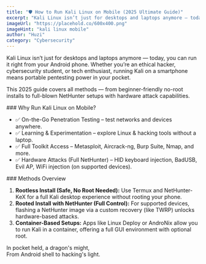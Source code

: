 ```yaml
---
title: "🛡️ How to Run Kali Linux on Mobile (2025 Ultimate Guide)"
excerpt: "Kali Linux isn’t just for desktops and laptops anymore — today, you can run it right from your Android phone. Whether you’re an ethical hacker, cybersecurity student, or tech enthusiast, running Kali on a smartphone means portable pentesting power in your pocket."
imageUrl: "https://placehold.co/600x400.png"
imageHint: "kali linux mobile"
author: "Huzi"
category: "Cybersecurity"
---
```


<p>Kali Linux isn’t just for desktops and laptops anymore — today, you can run it right from your Android phone. Whether you’re an ethical hacker, cybersecurity student, or tech enthusiast, running Kali on a smartphone means portable pentesting power in your pocket.</p>
<p>This 2025 guide covers all methods — from beginner-friendly no-root installs to full-blown NetHunter setups with hardware attack capabilities.</p>
### Why Run Kali Linux on Mobile?
<ul>
  <li>✅ On-the-Go Penetration Testing – test networks and devices anywhere.</li>
  <li>✅ Learning & Experimentation – explore Linux & hacking tools without a laptop.</li>
  <li>✅ Full Toolkit Access – Metasploit, Aircrack-ng, Burp Suite, Nmap, and more.</li>
  <li>✅ Hardware Attacks (Full NetHunter) – HID keyboard injection, BadUSB, Evil AP, WiFi injection (on supported devices).</li>
</ul>
### Methods Overview
<ol>
  <li><strong>Rootless Install (Safe, No Root Needed):</strong> Use Termux and NetHunter-KeX for a full Kali desktop experience without rooting your phone.</li>
  <li><strong>Rooted Install with NetHunter (Full Control):</strong> For supported devices, flashing a NetHunter image via a custom recovery (like TWRP) unlocks hardware-based attacks.</li>
  <li><strong>Container-Based Setups:</strong> Apps like Linux Deploy or AndroNix allow you to run Kali in a container, offering a full GUI environment with optional root.</li>
</ol>
<div className="italic text-center text-muted-foreground pt-4 border-t mt-8">
  In pocket held, a dragon's might,<br/>
  From Android shell to hacking's light.
</div>
